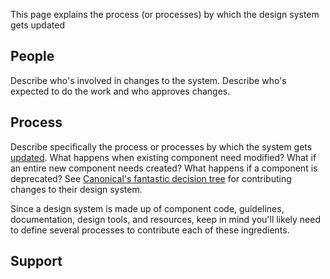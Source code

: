 
<Meta title="Contribute" />

This page explains the process (or processes) by which the design system gets updated

## People

Describe who's involved in changes to the system. Describe who's expected to do the work and who approves changes.

## Process

Describe specifically the process or processes by which the system gets [updated](http://atomicdesign.bradfrost.com/chapter-5/#making-changes-to-patterns). What happens when existing component need modified? What if an entire new component needs created? What happens if a component is deprecated? See [Canonical's fantastic decision tree](http://design.canonical.com/2016/07/getting-vanilla-ready-for-v1-the-roadmap/) for contributing changes to their design system.

Since a design system is made up of component code, guidelines, documentation, design tools, and resources, keep in mind you'll likely need to define several processes to contribute each of these ingredients.

## Support

<!--
Cross-linking to the <a href="{{ "/support.html" | prepend: site.baseurl }}">support page</a> is a good idea here.
-->
